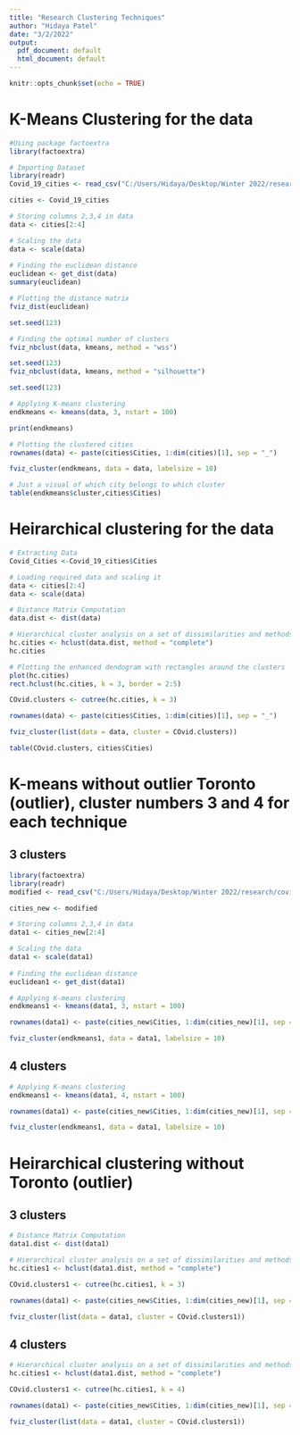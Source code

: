 ```yaml
---
title: "Research Clustering Techniques"
author: "Hidaya Patel"
date: "3/2/2022"
output:
  pdf_document: default
  html_document: default
---
```


```r
knitr::opts_chunk$set(echo = TRUE)
```

# K-Means Clustering for the data

```r
#Using package factoextra
library(factoextra)

# Importing Dataset
library(readr)
Covid_19_cities <- read_csv("C:/Users/Hidaya/Desktop/Winter 2022/research/Covid-19-cities.csv")

cities <- Covid_19_cities

# Storing columns 2,3,4 in data
data <- cities[2:4]

# Scaling the data 
data <- scale(data)
  
# Finding the euclidean distance 
euclidean <- get_dist(data)
summary(euclidean)

# Plotting the distance matrix
fviz_dist(euclidean)
```


```r
set.seed(123)

# Finding the optimal number of clusters
fviz_nbclust(data, kmeans, method = "wss")

```
```r
set.seed(123)
fviz_nbclust(data, kmeans, method = "silhouette")
```



```r
set.seed(123)

# Applying K-means clustering 
endkmeans <- kmeans(data, 3, nstart = 100)

print(endkmeans)

```

```r
# Plotting the clustered cities
rownames(data) <- paste(cities$Cities, 1:dim(cities)[1], sep = "_")

fviz_cluster(endkmeans, data = data, labelsize = 10)

```

```r

# Just a visual of which city belongs to which cluster
table(endkmeans$cluster,cities$Cities)

```

# Heirarchical clustering for the data


```r
# Extracting Data
Covid_Cities <-Covid_19_cities$Cities

# Loading required data and scaling it 
data <- cities[2:4]
data <- scale(data)

# Distance Matrix Computation
data.dist <- dist(data)

# Hierarchical cluster analysis on a set of dissimilarities and methods for analyzing it.
hc.cities <- hclust(data.dist, method = "complete")
hc.cities

# Plotting the enhanced dendogram with rectangles around the clusters
plot(hc.cities)
rect.hclust(hc.cities, k = 3, border = 2:5)

```


```r
COvid.clusters <- cutree(hc.cities, k = 3)

rownames(data) <- paste(cities$Cities, 1:dim(cities)[1], sep = "_")

fviz_cluster(list(data = data, cluster = COvid.clusters))
```

```r

table(COvid.clusters, cities$Cities)

```

# K-means without outlier Toronto (outlier), cluster numbers 3 and 4 for each technique 

## 3 clusters 

```r
library(factoextra)
library(readr)
modified <- read_csv("C:/Users/Hidaya/Desktop/Winter 2022/research/covid-cities-2.csv")

cities_new <- modified

# Storing columns 2,3,4 in data
data1 <- cities_new[2:4]

# Scaling the data 
data1 <- scale(data1)
  
# Finding the euclidean distance 
euclidean1 <- get_dist(data1)

# Applying K-means clustering 
endkmeans1 <- kmeans(data1, 3, nstart = 100)

rownames(data1) <- paste(cities_new$Cities, 1:dim(cities_new)[1], sep = "_")

fviz_cluster(endkmeans1, data = data1, labelsize = 10)

```


## 4 clusters 

```r
# Applying K-means clustering 
endkmeans1 <- kmeans(data1, 4, nstart = 100)

rownames(data1) <- paste(cities_new$Cities, 1:dim(cities_new)[1], sep = "_")

fviz_cluster(endkmeans1, data = data1, labelsize = 10)

```

# Heirarchical clustering without Toronto (outlier)

## 3 clusters 

```r
# Distance Matrix Computation
data1.dist <- dist(data1)

# Hierarchical cluster analysis on a set of dissimilarities and methods for analyzing it.
hc.cities1 <- hclust(data1.dist, method = "complete")

COvid.clusters1 <- cutree(hc.cities1, k = 3)

rownames(data1) <- paste(cities_new$Cities, 1:dim(cities_new)[1], sep = "_")

fviz_cluster(list(data = data1, cluster = COvid.clusters1))
```

## 4 clusters 

```r
# Hierarchical cluster analysis on a set of dissimilarities and methods for analyzing it.
hc.cities1 <- hclust(data1.dist, method = "complete")

COvid.clusters1 <- cutree(hc.cities1, k = 4)

rownames(data1) <- paste(cities_new$Cities, 1:dim(cities_new)[1], sep = "_")

fviz_cluster(list(data = data1, cluster = COvid.clusters1))
```

